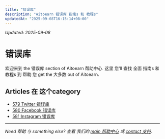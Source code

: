 ```yaml
---
title: "错误库"
description: "Aitoearn 错误库 指南s 和 教程s"
updatedAt: "2025-09-08T16:15:14+08:00"
---
```

<!-- UPDATED_AT -->
_Updated: 2025-09-08_

# 错误库

欢迎来到 the 错误库 section of Aitoearn 帮助中心. 这里 您'll 查找 全面 指南s 和 教程s 到 帮助 您 get the 大多数 out of Aitoearn.

## Articles 在 这个category

- [579 Twitter 错误库](579-Twitter-错误-library)
- [580 Facebook 错误库](580-Facebook-错误-library)
- [581 Instagram 错误库](581-Instagram-错误-library)

---

*Need 帮助 与 something else? 查看 我们的 [main 帮助中心](/en/帮助-中心) 或 [contact 支持](mailto:hello@aitoearn.com).*
